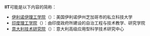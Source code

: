 '''IIT'''可能是以下内容的简称：
* [[伊利诺伊理工学院|伊利诺伊理工学院]]（{{lang-en|Illinois Institute of Technology}}）：美国伊利诺伊州芝加哥市的私立科技大学
* [[印度理工学院|印度理工学院]]（{{lang-en|Indian Institutes of Technology}}）：由印度政府所建设的自治工程与技术教学、研究学院
* [[意大利技术研究院|意大利技术研究院]]（{{lang-en|Italian Institute of Technology}}）：意大利高级应用型科学技术研究中心

{{disambig|I|Cat=三字拉丁字母縮寫消歧義}}